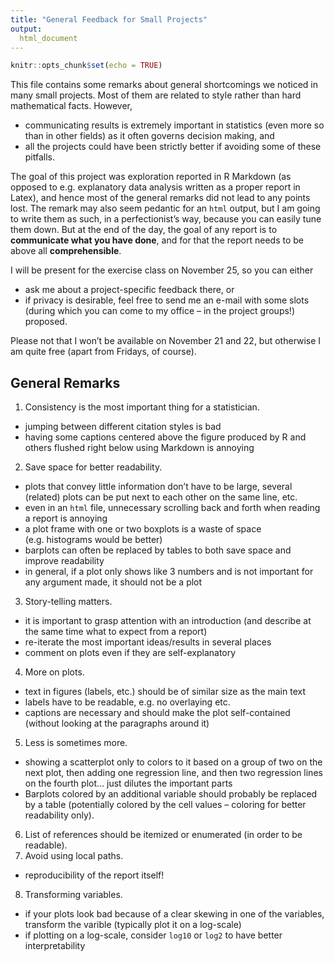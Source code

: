 ```yaml
---
title: "General Feedback for Small Projects"
output:
  html_document
---
```


```r
knitr::opts_chunk$set(echo = TRUE)
```

This file contains some remarks about general shortcomings we noticed in many small projects. Most of them are related to style rather than hard mathematical facts. However,

* communicating results is extremely important in statistics (even more so than in other fields) as it often governs decision making, and
* all the projects could have been strictly better if avoiding some of these pitfalls.

The goal of this project was exploration reported in R Markdown (as opposed to e.g. explanatory data analysis written as a proper report in Latex), and hence most of the general remarks did not lead to any points lost. The remark may also seem pedantic for an `html` output, but I am going to write them as such, in a perfectionist's way, because you can easily tune them down. But at the end of the day, the goal of any report is to **communicate what you have done**, and for that the report needs to be above all **comprehensible**.

I will be present for the exercise class on November 25, so you can either

* ask me about a project-specific feedback there, or
* if privacy is desirable, feel free to send me an e-mail with some slots (during which you can come to my office -- in the project groups!) proposed. 

Please not that I won't be available on November 21 and 22, but otherwise I am quite free (apart from Fridays, of course).

## General Remarks

1. Consistency is the most important thing for a statistician.
  - jumping between different citation styles is bad
  - having some captions centered above the figure produced by R and others flushed right below using Markdown is annoying
2. Save space for better readability.
  - plots that convey little information don't have to be large, several (related) plots can be put next to each other on the same line, etc.
  - even in an `html` file, unnecessary scrolling back and forth when reading a report is annoying
  - a plot frame with one or two boxplots is a waste of space (e.g. histograms would be better)
  - barplots can often be replaced by tables to both save space and improve readability
  - in general, if a plot only shows like 3 numbers and is not important for any argument made, it should not be a plot
3. Story-telling matters.
  - it is important to grasp attention with an introduction (and describe at the same time what to expect from a report)
  - re-iterate the most important ideas/results in several places
  - comment on plots even if they are self-explanatory
4. More on plots.
  - text in figures (labels, etc.) should be of similar size as the main text
  - labels have to be readable, e.g. no overlaying etc.
  - captions are necessary and should make the plot self-contained (without looking at the paragraphs around it)
5. Less is sometimes more.
  - showing a scatterplot only to colors to it based on a group of two on the next plot, then adding one regression line, and then two regression lines on the fourth plot... just dilutes the important parts
  - Barplots colored by an additional variable should probably be replaced by a table (potentially colored by the cell
  values -- coloring for better readability only).
6. List of references should be itemized or enumerated (in order to be readable).
7. Avoid using local paths.
  - reproducibility of the report itself!
8. Transforming variables.
  - if your plots look bad because of a clear skewing in one of the variables, transform the varible (typically plot it on a log-scale)
  - if plotting on a log-scale, consider `log10` or `log2` to have better interpretability
  
  










